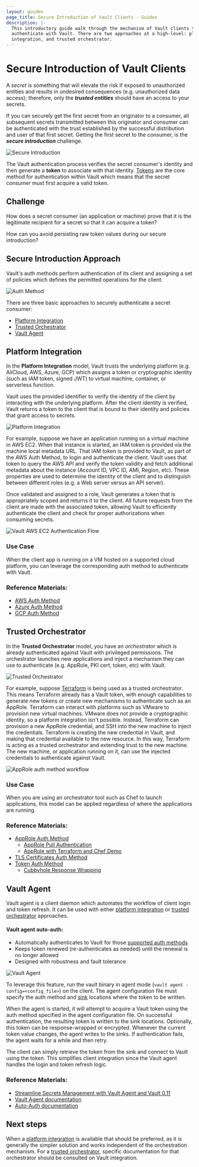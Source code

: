 ```yaml
---
layout: guides
page_title: Secure Introduction of Vault Clients - Guides
description: |-
  This introductory guide walk through the mechanism of Vault clients to
  authenticate with Vault. There are two approaches at a high-level: platform
  integration, and trusted orchestrator.
---
```


# Secure Introduction of Vault Clients

A _secret_ is something that will elevate the risk if exposed to unauthorized
entities and results in undesired consequences (e.g. unauthorized data access);
therefore, only the **_trusted entities_** should have an access to your
secrets.

If you can securely get the first secret from an originator to a consumer, all
subsequent secrets transmitted between this originator and consumer can be
authenticated with the trust established by the successful distribution and user
of that first secret. Getting the first secret to the consumer, is the **_secure
introduction_** challenge.

![Secure Introduction](/img/vault-secure-intro-1.png)

The Vault authentication process verifies the secret consumer's identity and
then generate a **token** to associate with that identity.
[Tokens](/docs/concepts/tokens) are the core method for authentication
within Vault which means that the secret consumer must first acquire a valid
token.

## Challenge

How does a secret consumer (an application or machine) prove that it is the
legitimate recipient for a secret so that it can acquire a token?

How can you avoid persisting raw token values during our secure
introduction?

## Secure Introduction Approach

Vault's auth methods perform authentication of its client and assigning a set of
policies which defines the permitted operations for the client.

![Auth Method](/img/vault-auth-method.png)

There are three basic approaches to securely authenticate a secret consumer:

- [Platform Integration](#platform-integration)
- [Trusted Orchestrator](#trusted-orchestrator)
- [Vault Agent](#vault-agent)

## Platform Integration

In the **Platform Integration** model, Vault trusts the underlying platform
(e.g. AliCloud, AWS, Azure, GCP) which assigns a token or cryptographic identity
(such as IAM token, signed JWT) to virtual machine, container, or serverless
function.

Vault uses the provided identifier to verify the identity of the client by
interacting with the underlying platform. After the client identity is verified,
Vault returns a token to the client that is bound to their identity and policies
that grant access to secrets.

![Platform Integration](/img/vault-secure-intro-2.png)

For example, suppose we have an application running on a virtual machine in AWS
EC2. When that instance is started, an IAM token is provided via the machine
local metadata URL. That IAM token is provided to Vault, as part of the AWS Auth
Method, to login and authenticate the client. Vault uses that token to query the
AWS API and verify the token validity and fetch additional metadata about the
instance (Account ID, VPC ID, AMI, Region, etc). These properties are used to
determine the identity of the client and to distinguish between different roles
(e.g. a Web server versus an API server).

Once validated and assigned to a role, Vault generates a token that is
appropriately scoped and returns it to the client. All future requests from the
client are made with the associated token, allowing Vault to efficiently
authenticate the client and check for proper authorizations when consuming
secrets.

![Vault AWS EC2 Authentication Flow](/img/vault-aws-ec2-auth-flow.png)

### Use Case

When the client app is running on a VM hosted on a supported cloud platform, you
can leverage the corresponding auth method to authenticate with Vault.

### Reference Materials:

- [AWS Auth Method](/docs/auth/aws)
- [Azure Auth Method](/docs/auth/azure)
- [GCP Auth Method](/docs/auth/gcp)

## Trusted Orchestrator

In the **Trusted Orchestrator** model, you have an _orchestrator_ which is
already authenticated against Vault with privileged permissions. The
orchestrator launches new applications and inject a mechanism they can use to
authenticate (e.g. AppRole, PKI cert, token, etc) with Vault.

![Trusted Orchestrator](/img/vault-secure-intro-3.png)

For example, suppose [Terraform](https://www.terraform.io/) is being used as a
trusted orchestrator. This means Terraform already has a Vault token, with
enough capabilities to generate new tokens or create new mechanisms to
authenticate such as an AppRole. Terraform can interact with platforms such as
VMware to provision new virtual machines. VMware does not provide a
cryptographic identity, so a platform integration isn't possible. Instead,
Terraform can provision a new AppRole credential, and SSH into the new machine
to inject the credentials. Terraform is creating the new credential in Vault,
and making that credential available to the new resource. In this way, Terraform
is acting as a trusted orchestrator and extending trust to the new machine. The
new machine, or application running on it, can use the injected credentials to
authenticate against Vault.

![AppRole auth method workflow](/img/vault-secure-intro-4.png)

### Use Case

When you are using an orchestrator tool such as Chef to launch applications,
this model can be applied regardless of where the applications are running.

### Reference Materials:

- [AppRole Auth Method](/docs/auth/approle)
  - [AppRole Pull Authentication](/guides/identity/authentication)
  - [AppRole with Terraform and Chef Demo](/guides/identity/approle-trusted-entities)
- [TLS Certificates Auth Method](/docs/auth/cert)
- [Token Auth Method](/docs/auth/token)
  - [Cubbyhole Response Wrapping](/guides/secret-mgmt/cubbyhole)

## Vault Agent

Vault agent is a client daemon which automates the workflow of client login and
token refresh. It can be used with either [platform
integration](#platform-integration) or [trusted
orchestrator](#trusted-orchestrator) approaches.

#### Vault agent auto-auth:

- Automatically authenticates to Vault for those [supported auth methods](/docs/agent/autoauth/methods)
- Keeps token renewed (re-authenticates as needed) until the renewal is no
  longer allowed
- Designed with robustness and fault tolerance

![Vault Agent](/img/vault-secure-intro-5.png)

To leverage this feature, run the vault binary in agent mode (`vault agent -config=<config_file>`) on the client. The agent configuration file must specify
the auth method and [sink](/docs/agent/autoauth/sinks) locations
where the token to be written.

When the agent is started, it will attempt to acquire a Vault token using the
auth method specified in the agent configuration file. On successful
authentication, the resulting token is written to the sink locations.
Optionally, this token can be response-wrapped or encrypted. Whenever the
current token value changes, the agent writes to the sinks. If authentication
fails, the agent waits for a while and then retry.

The client can simply retrieve the token from the sink and connect to Vault
using the token. This simplifies client integration since the Vault agent
handles the login and token refresh logic.

### Reference Materials:

- [Streamline Secrets Management with Vault Agent and Vault 0.11](https://youtu.be/zDnIqSB4tyA)
- [Vault Agent documentation](/docs/agent)
- [Auto-Auth documentation](/docs/agent/autoauth)

## Next steps

When a [platform integration](#platform-integration) is available that should be
preferred, as it is generally the simpler solution and works independent of the
orchestration mechanism. For a [trusted orchestrator](#trusted-orchestrator),
specific documentation for that orchestrator should be consulted on Vault
integration.
